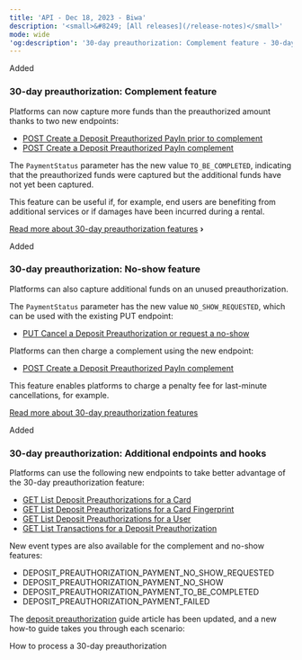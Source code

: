 ```yaml
---
title: 'API - Dec 18, 2023 - Biwa'  
description: '<small>&#8249; [All releases](/release-notes)</small>'  
mode: wide  
'og:description': '30-day preauthorization: Complement feature - 30-day preauthorization: No-show feature - 30-day preauthorization: Additional endpoints and hooks'  
---
```

<div class="release-notes-page">
  
<div class="pill pill-green rn-pill">Added</div> 
  
### 30-day preauthorization: Complement feature  

Platforms can now capture more funds than the preauthorized amount thanks to two new endpoints:  
- <a href="/api-reference/deposit-preauthorizations/create-deposit-preauthorized-payin-prior-to-complement">POST Create a Deposit Preauthorized PayIn prior to complement</a>
- <a href="/api-reference/deposit-preauthorizations/create-deposit-preauthorized-payin-complement">POST Create a Deposit Preauthorized PayIn complement</a>

The `PaymentStatus` parameter has the new value `TO_BE_COMPLETED`, indicating that the preauthorized funds were captured but the additional funds have not yet been captured.   

This feature can be useful if, for example, end users are benefiting from additional services or if damages have been incurred during a rental.  

<a href="/guides/payment-methods/card/deposit-preauthorization" class="btn Secondary normal">Read more about 30-day preauthorization features</a> **&#8250;**

<div class="pill pill-green rn-pill">Added</div> 

### 30-day preauthorization: No-show feature  

Platforms can also capture additional funds on an unused preauthorization.   

The `PaymentStatus` parameter has the new value `NO_SHOW_REQUESTED`, which can be used with the existing PUT endpoint:   
- <a href="/api-reference/deposit-preauthorizations/cancel-deposit-preauthorization-request-no-show">PUT Cancel a Deposit Preauthorization or request a no-show</a>

Platforms can then charge a complement using the new endpoint:  
- <a href="/api-reference/deposit-preauthorizations/create-deposit-preauthorized-payin-complement">POST Create a Deposit Preauthorized PayIn complement</a>

This feature enables platforms to charge a penalty fee for last-minute cancellations, for example.  

<a href="/guides/payment-methods/card/deposit-preauthorization" class="btn Secondary normal">Read more about 30-day preauthorization features</a> 

<div class="pill pill-green rn-pill">Added</div> 

### 30-day preauthorization: Additional endpoints and hooks  

Platforms can use the following new endpoints to take better advantage of the 30-day preauthorization feature:   
- <a href="/api-reference/deposit-preauthorizations/list-deposit-preauthorizations-card">GET List Deposit Preauthorizations for a Card</a>
- <a href="/api-reference/deposit-preauthorizations/list-deposit-preauthorizations-card-fingerprint">GET List Deposit Preauthorizations for a Card Fingerprint</a>
- <a href="/api-reference/deposit-preauthorizations/list-deposit-preauthorizations-user">GET List Deposit Preauthorizations for a User</a>
- <a href="api-reference/transactions/list-transactions-deposit-preauthorization">GET List Transactions for a Deposit Preauthorization</a>

New event types are also available for the complement and no-show features:   
- DEPOSIT_PREAUTHORIZATION_PAYMENT_NO_SHOW_REQUESTED  
- DEPOSIT_PREAUTHORIZATION_PAYMENT_NO_SHOW  
- DEPOSIT_PREAUTHORIZATION_PAYMENT_TO_BE_COMPLETED  
- DEPOSIT_PREAUTHORIZATION_PAYMENT_FAILED  

The <a href="/guides/payment-methods/card/deposit-preauthorization">deposit preauthorization</a> guide article has been updated, and a new how-to guide takes you through each scenario:  

<Card title="How to" href="/guides/payment-methods/card/deposit-preauthorization/how-to">How to process a 30-day preauthorization</Card>

</div>